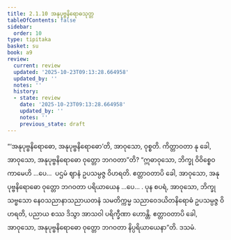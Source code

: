 ```yaml
---
title: 2.1.10 အနုပုဗ္ဗနိရောဓသုတ္တ
tableOfContents: false
sidebar:
  order: 10
type: tipitaka
basket: su
book: a9
review:
  current: review
  updated: '2025-10-23T09:13:28.664958'
  updated_by: ''
  notes: ''
  history:
  - state: review
    date: '2025-10-23T09:13:28.664958'
    updated_by: ''
    notes: ''
    previous_state: draft
---
```



<ReviewStatus review={frontmatter.review} showDetails={true} />

<HypothesisAnnotation frontmatter={frontmatter} />

<DynamicBreadcrumb />

<Division number="61" book="a9" e="ch" v="17" p="249">

<Paragraph number="426" book="a9">
“‘အနုပုဗ္ဗနိရောဓော, အနုပုဗ္ဗနိရောဓော’တိ, အာဝုသော, ဝုစ္စတိ. ကိတ္တာဝတာ နု ခေါ, အာဝုသော, အနုပုဗ္ဗနိရောဓော ဝုတ္တော ဘဂဝတာ”တိ?
</Paragraph>

<Paragraph number="427" book="a9">
“ဣဓာဝုသော, ဘိက္ခု ဝိဝိစ္စေဝ ကာမေဟိ …ပေ…  ပဌမံ ဈာနံ ဥပသမ္ပဇ္ဇ ဝိဟရတိ. ဧတ္တာဝတာပိ ခေါ, အာဝုသော, အနုပုဗ္ဗနိရောဓော ဝုတ္တော ဘဂဝတာ ပရိယာယေန …ပေ… .
</Paragraph>

<Paragraph number="428" book="a9">
ပုန စပရံ, အာဝုသော, ဘိက္ခု သဗ္ဗသော နေဝသညာနာသညာယတနံ သမတိက္ကမ္မ သညာဝေဒယိတနိရောဓံ ဥပသမ္ပဇ္ဇ ဝိဟရတိ, ပညာယ စဿ ဒိသွာ အာသဝါ ပရိက္ခီဏာ ဟောန္တိ. ဧတ္တာဝတာပိ ခေါ, အာဝုသော, အနုပုဗ္ဗနိရောဓော ဝုတ္တော ဘဂဝတာ နိပ္ပရိယာယေနာ”တိ.

</Paragraph>
</Division>

<Paragraph number="429" type="center" book="a9">
ဒသမံ.
</Paragraph>